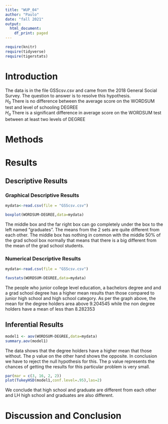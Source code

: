 ```yaml
---
title: "WUP_04"
author: "Paulo"
date: "fall 2021"
output:
  html_document:
    df_print: paged
---
```


```r
require(knitr)
require(tidyverse)
require(tigerstats)

```

# Introduction

<!--In this section you explain what you are trying to show.  Where did the data come from?  What is the research or other question you are trying to answer?!-->

The data is in the file GSScsv.csv and came from the 2018 General Social Survey.  The question to answer is to resolve this hypothesis.  
$H_0$ There is no difference between the average score on the WORDSUM test and level of schooling DEGREE  
$H_a$ There is a significant difference in average score on the WORDSUM test between at least two levels of DEGREE  

# Methods

<!--Decide on your methods:  use "variable analysis" or other appropriate descriptors.  Make sure to choose at least one graphical method and at least one numerical method.!-->

# Results

<!--Divide this section into two sub-sections:  One for your descriptive  results and one for your inferential results.!-->

## Descriptive Results

### Graphical Descriptive Results

<!--Graphical results here.  Make sure to show your code.  Provide appropriate labels for axes, giving units if possible, and provide a good title for the graph, too.  Use the graphical results to describe the patterns if any that exist in the data as focused toward the research question!-->
```r
mydata<-read.csv(file = "GSScsv.csv")
```

```r
boxplot(WORDSUM~DEGREE,data=mydata)
```
The middle box and the far right box can go completely under the box to the left named "graduates". The means from the 2 sets are quite different from each other. The middle box has nothing in common with the middle 50% of the grad school box normally that means that there is a big different from the mean of the grad school students. 

### Numerical Descriptive Results

<!--Numerical results go here. Use the numerical results to describe the patterns if any that exist in the data as focused toward the research question!-->
```r
mydata<-read.csv(file = "GSScsv.csv")
```

```r
favstats(WORDSUM~DEGREE,data=mydata)
```
The people who junior college level education, a bachelors degree and and a grad school degree has a higher mean results than those compared to junior high school and high school category. As per the graph above, the mean for the degree holders area above 9.204545 while the non degree holders have a mean of less than 8.282353

## Inferential Results

<!--State hypothesis clearly.  Make sure your discussion of the inferential test covers all the aspects that the test output produces, such as test statistic, p-value etc.  Make a decision about the null hypothesis, explain the assumptions on which the selected test/procedure was based, and why the chosen procedure satisfys the assumptions and is appropriate to answer the research question!-->

```r
model1 <- aov(WORDSUM~DEGREE,data=mydata)
summary.aov(model1)
```
The data shows that the degree holders have a higher mean that those without. The p value on the other hand shows the opposite. In conclusion we have to reject the null hypothesis for this. The p value represents the chances of getting the results for this particular problem is very small. 


```r
par(mar = c(3, 16, 2, 2))
plot(TukeyHSD(model1,conf.level=.95),las=2)
```
We conclude that high school and graduate are different from each other and LH high school and graduates are also different.  

# Discussion and Conclusion

<!--Discussion and conclusion here.  If you found a relationship be sure to consider whether the relationship occurs because one of the variavbles causes the other, or whether they perhasps are related for some other reason.  Watch the chapter 6 videos from the GeorgeTown videos collection.!-->

